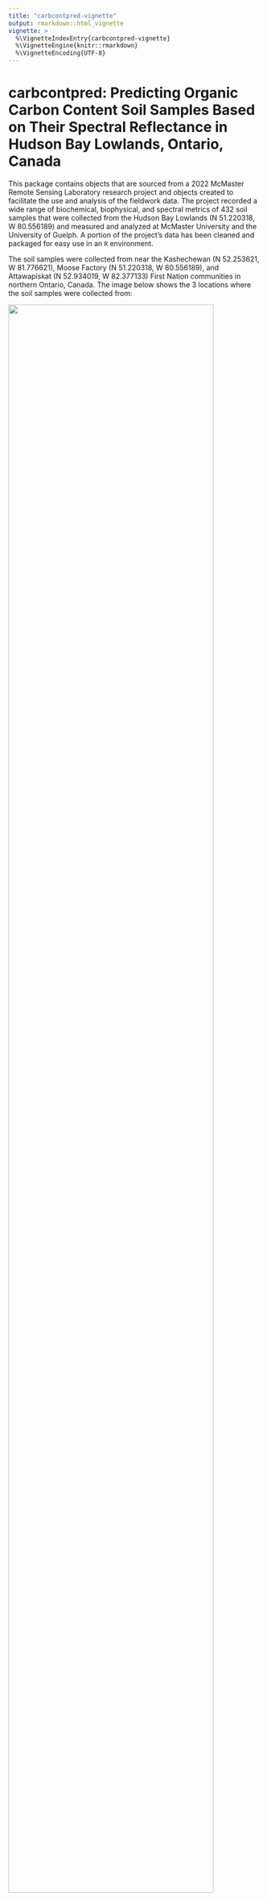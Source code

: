 ```yaml
---
title: "carbcontpred-vignette"
output: rmarkdown::html_vignette
vignette: >
  %\VignetteIndexEntry{carbcontpred-vignette}
  %\VignetteEngine{knitr::rmarkdown}
  %\VignetteEncoding{UTF-8}
---
```


# carbcontpred: Predicting Organic Carbon Content Soil Samples Based on Their Spectral Reflectance in Hudson Bay Lowlands, Ontario, Canada

This package contains objects that are sourced from a 2022 McMaster Remote Sensing Laboratory research project and objects created to facilitate the use and analysis of the fieldwork data. The project recorded a wide range of biochemical, biophysical, and spectral metrics of 432 soil samples that were collected from the Hudson Bay Lowlands (N 51.220318, W 80.556189) and measured and analyzed at McMaster University and the University of Guelph. A portion of the project’s data has been cleaned and packaged for easy use in an ````R```` environment.

The soil samples were collected from near the Kashechewan (N 52.253621, W 81.776621), Moose Factory (N 51.220318, W 80.556189), and Attawapiskat (N 52.934019, W 82.377133) First Nation communities in northern Ontario, Canada. The image below shows the 3 locations where the soil samples were collected from:

![](SoilSampleSites.png){width="90%"}

The project was funded by the Natural Sciences and Engineering Research Council of Canada (NSERC) through the Discovery Grants program (RGPIN-2020-05,708). The corresponding author is Kangyu So^[McMaster University, sok11@mcmaster.ca]. The full list of authors can be found here^[Authors: Kangyu So (McMaster University, sok11@mcmaster.ca), Cheryl A. Rogers (McMaster University, rogerc11@mcmaster.ca), Alemu Gonsamo (McMaster University, gonsamoa@mcmaster.ca), Yiyao Li (McMaster University, liy571@mcmaster.ca), James Snider (World Wildlife Fund Canada, jsnider@wwfcanada.org), Clare Wark (World Wildlife Fund Canada, cwark@wwfcanada.org)].

# What Is This Package?

The package ````carbcontpred```` contains objects that are sourced from a 2022 McMaster Remote Sensing Laboratory research project and objects created to facilitate the use and analysis of the fieldwork data. This package includes data on the spectral reflectance and organic carbon content of soil samples after they have been dried in an oven for 48 hours. The package also includes the function ````cpred```` for building a linear regression model to make organic carbon content predictions, and an ````R```` Markdown file on pre-processing the data for ````cpred````.

The raw data from the research project will eventually be freely available to the public through a repository on GitHub, but it is bulky and organized in a complicated manner. ````carbcontpred```` pre-processes the data in ````R````, extracting the portion of the data that is useful for developing predictive models for carbon stock in soil samples. The package also includes functions that can be used to build predictive models or be tuned in the future by the authors or an open-source community.

# Set-Up

## Installation

This is how you install the package if you have not done so yet:

```r
install.packages('carbcontpred', repos = "https://github.com/KangyuSo/carbcontpred")
```

Begin by loading the package:

```r
library(carbcontpred)
```

## Pre-Processing Data for cpred

The 2022 McMaster Remote Sensing Laboratory research project collected soil samples from the Hudson Bay Lowlands region in northern Ontario, Canada (N 51.220318, W 80.556189). Included within are two csv files containing data for the soil samples. The first csv file contains data on the spectral reflectance of post-dried soil samples between the wavelengths 350 nm and 2500 nm in increments of 1 nm. 

The reflectance spectra are not normalized, so continuum removal must be applied. Which is done using the following chunk:

```r
ref_dry <- as.data.frame(apply(data_ref[,-1], MARGIN=2, FUN =continuumRemoval, wav = data_ref$Wavelength))
ref_dry <- cbind(Wavelength = data_ref$Wavelength, ref_dry)
```

The table is still arranged so that its definitions are composed of the wavelength and the ID of all of the soil samples, totaling 433 definitions. This is too many data definitions right now and we are only interested in the average reflectance of a given wavelength range. 

We will first calculate the average using the following chunk:

```r
start_row <- 350
end_row <- 2500
ref_dry <- ref_dry[start_row:end_row, 2:ncol(ref_dry)]
avg_values <- colMeans(ref_dry, na.rm = TRUE)
```

Next, we will create a new dataset that records the sample ID and average reflectance in a more acceptable format:

```r
ref_dry_avg <- data.frame(
  "Sample_ID" = colnames(ref_dry),
  "Reflectance" = avg_values
)
```

Now, we have a dataset with our sample ID and average reflectance, the latter of which will be the independent variable for the linear regression model. We need to add our dependent variable to this dataset, which would be the organic carbon content. This data is stored in ````SoilMetrics_v01.csv```` in the ````\data-raw folder````.

We will merge the organic carbon content data from this dataset to the dataset containing the sample ID and average reflectance using the following chunk:

```r
ref_dry_avg <- ref_dry_avg %>%
  left_join(data_met %>% select(Sample_ID, OC), by = "Sample_ID") %>%
  rename(Organic_Carbon = OC)
```

Finally, our data is fully processed and ready to build linear regression models using the ````cpred```` function. Let's take a look at the first 6 rows of the data: 

```r
data(ref_dry_avg)
knitr::kable(head(ref_dry_avg))
```

See the ````process-ref_dry.Rmd```` file for complete details on how the raw data was processed for use in the ````carbcontpred```` package.

# cpred Function Overview:

The ````cpred```` function builds a linear regression model using spectral reflectance as the independent variable and organic carbon content as the dependent variable and uses it to predict the organic carbon content of soil samples based on their reflectance. The function will utilize a dataset containing the spectral reflectance and organic carbon content of soil samples. In this package, that dataset will be ````ref_dry_avg.rda````.

The cpred function can be applied using the following chunk:

```r
data <- data.frame(ref_dry_avg)
cpred <- function(data, reflectance, carbon, test_size, folds, prediction)
```

For the chunk above, the parameter ````data```` represents the ````ref_dry_avg```` dataset. The parameter ````reflectance```` represents the average at a given wavelength range. The parameter ````carbon```` represents organic carbon content by percent dry weight. The parameters ````test_size```` and ````folds```` represent the test size for the model and the number of folds for the cross-validation respectively. The parameter ````prediction```` represents the name for the predicted organic carbon content output.

The return of the function is a new column added to the previous dataset which contains the predicted organic carbon content values using a cross-validated linear regression model.

Let’s take a look at the first 8 rows of this newly updated dataset with the predicted organic carbon content values:

![](pred_c.png){width="75%"}

Let's visualize this data as a scatter plot where the original and predicted organic carbon content values will be our X and Y axis respectively:

```r
install.packages("ggplot2")
library(ggplot2)

ggplot(pred_c, aes(x = Organic_Carbon, y = Predicted_Organic_Carbon)) +
  geom_point() +
  geom_smooth(method = "lm", color = "red") +
  labs(x = "Organic_Carbon", y = "Predicted_Organic_Carbon") +
  theme_minimal() +
  theme(panel.grid = element_blank()) +
  geom_hline(yintercept = 0, linetype = "solid", color = "black") +
  geom_vline(xintercept = 0, linetype = "solid", color = "black")
```

![](scatterplot_pred_c.png){width="75%"}

Finally let's evaluate our output by calculating the R^2^ value between the the original and predicted organic carbon content values:

```r
r_squared <- cor(pred_c$Organic_Carbon, pred_c$Predicted_Organic_Carbon)^2
cat("R-squared:", r_squared, "\n")
```

The R^2^ value for this example is ~0.61, which is in line with the R^2^ values from studies that used standard global soil spectral data from peatlands to predict organic carbon (de Sousa Mendes et al., 2022).

See the ````README.Rmd```` files for additional details on how to utilize ````cpred````. See the ````cpred.R```` file for additional information about the function.

# Contributing to the carbcontpred Package

The purpose of this ````R```` package is to make the soil spectral reflectance and organic carbon content data from a 2022 McMaster University Remote Sensing Laboratory project easily available for predictive modeling in an ````R```` environment. Currently, the package only uses the reflectance and organic carbon content data of the post-dried soil samples, but we invite others from the community to request additional metrics from the original project dataset, report issues such as spelling errors, and contribute to the ````carbcontpred```` package. To contribute to the package, create a branch in the repository and submit a pull request for your contribution. Contributions will be reviewed before approval and full credit will be given.

# References

de Sousa Mendes, W., Sommer, M., Koszinski, S., & Wehrhan, M. (2022). Peatlands spectral data influence in 
&emsp;&emsp;global spectral modelling of soil organic carbon and total nitrogen using visible-near-infrared spectroscopy. 
&emsp;&emsp;*Journal of Environmental Management*, *317*, 115383.
